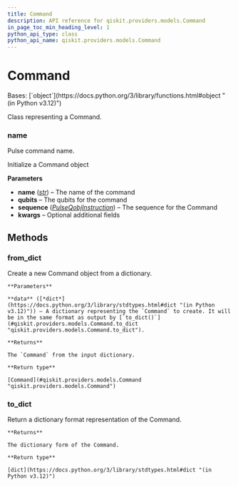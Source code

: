```yaml
---
title: Command
description: API reference for qiskit.providers.models.Command
in_page_toc_min_heading_level: 1
python_api_type: class
python_api_name: qiskit.providers.models.Command
---
```


# Command

<Class id="qiskit.providers.models.Command" github="https://github.com/Qiskit/qiskit/tree/stable/1.0/qiskit/providers/models/pulsedefaults.py#L94-L160" signature="qiskit.providers.models.Command(name, qubits=None, sequence=None, **kwargs)">
  Bases: [`object`](https://docs.python.org/3/library/functions.html#object "(in Python v3.12)")

  Class representing a Command.

  ### name

  <Attribute id="qiskit.providers.models.Command.name" name="name">
    Pulse command name.
  </Attribute>

  Initialize a Command object

  **Parameters**

  *   **name** ([*str*](https://docs.python.org/3/library/stdtypes.html#str "(in Python v3.12)")) – The name of the command
  *   **qubits** – The qubits for the command
  *   **sequence** ([*PulseQobjInstruction*](qiskit.qobj.PulseQobjInstruction "qiskit.qobj.PulseQobjInstruction")) – The sequence for the Command
  *   **kwargs** – Optional additional fields

  ## Methods

  ### from\_dict

  <Function id="qiskit.providers.models.Command.from_dict" name="from_dict" github="https://github.com/Qiskit/qiskit/tree/stable/1.0/qiskit/providers/models/pulsedefaults.py#L140-L160" signature="classmethod from_dict(data)">
    Create a new Command object from a dictionary.

    **Parameters**

    **data** ([*dict*](https://docs.python.org/3/library/stdtypes.html#dict "(in Python v3.12)")) – A dictionary representing the `Command` to create. It will be in the same format as output by [`to_dict()`](#qiskit.providers.models.Command.to_dict "qiskit.providers.models.Command.to_dict").

    **Returns**

    The `Command` from the input dictionary.

    **Return type**

    [Command](#qiskit.providers.models.Command "qiskit.providers.models.Command")
  </Function>

  ### to\_dict

  <Function id="qiskit.providers.models.Command.to_dict" name="to_dict" github="https://github.com/Qiskit/qiskit/tree/stable/1.0/qiskit/providers/models/pulsedefaults.py#L126-L138" signature="to_dict()">
    Return a dictionary format representation of the Command.

    **Returns**

    The dictionary form of the Command.

    **Return type**

    [dict](https://docs.python.org/3/library/stdtypes.html#dict "(in Python v3.12)")
  </Function>
</Class>

